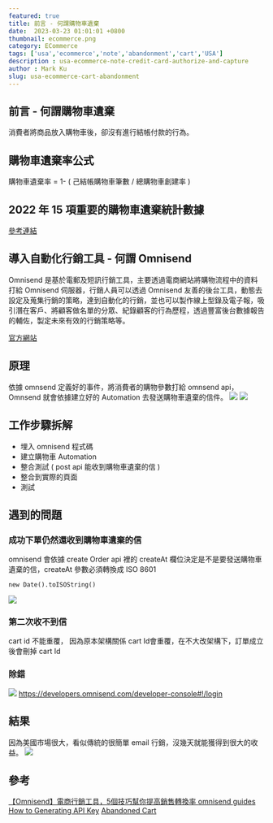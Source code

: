 ```yaml
---
featured: true
title: 前言 - 何謂購物車遺棄
date:  2023-03-23 01:01:01 +0800
thumbnail: ecommerce.png
category: ECommerce
tags: ['usa','ecommerce','note','abandonment','cart','USA']
description : usa-ecommerce-note-credit-card-authorize-and-capture
author : Mark Ku
slug: usa-ecommerce-cart-abandonment
---
```

## 前言 - 何謂購物車遺棄
消費者將商品放入購物車後，卻沒有進行結帳付款的行為。

## 購物車遺棄率公式
購物車遺棄率 = 1- ( 己結帳購物車筆數  / 總購物車創建率 ) 

## 2022 年 15 項重要的購物車遺棄統計數據

[參考連結](https://www.cloudways.com/blog/shopping-cart-abandonment-statistics/)

## 導入自動化行銷工具 - 何謂 Omnisend
Omnisend 是基於電郵及短訊行銷工具，主要透過電商網站將購物流程中的資料打給 Omnisend 伺服器，行銷人員可以透過 Omnisend 友善的後台工具，動態去設定及蒐集行銷的策略，達到自動化的行銷，並也可以製作線上型錄及電子報，吸引潛在客戶、將顧客做名單的分眾、紀錄顧客的行為歷程，透過豐富後台數據報告的輔佐，製定未來有效的行銷策略等。

[官方網站](https://www.omnisend.com/)

## 原理
依據 omnsend 定義好的事件，將消費者的購物參數打給 omnsend api，Omnsend 就會依據建立好的 Automation 去發送購物車遺棄的信件。
![](https://i.imgur.com/NNTe9K0.png)
![](https://i.imgur.com/55A9e3Y.png)

## 工作步驟拆解
* 埋入 omnisend 程式碼
* 建立購物車 Automation
* 整合測試 ( post api 能收到購物車遺棄的信 )
* 整合到實際的頁面
* 測試

## 遇到的問題
### 成功下單仍然還收到購物車遺棄的信
omnisend 會依據 create Order api 裡的 createAt 欄位決定是不是要發送購物車遺棄的信，createAt 參數必須轉換成 ISO 8601 
```
new Date().toISOString()​
```
![](https://i.imgur.com/LgP8aIl.png)

### 第二次收不到信
cart id 不能重覆， 因為原本架構關係 cart Id會重覆，在不大改架構下，訂單成立後會刪掉 cart Id

### 除錯
![](https://i.imgur.com/hd8SSdw.png)
https://developers.omnisend.com/developer-console#!/login
## 結果
因為美國市場很大，看似傳統的很簡單 email 行銷，沒幾天就能獲得到很大的收益。
![](https://i.imgur.com/19jWhNo.png)

## 參考
[【Omnisend】電商行銷工具，5個技巧幫你提高銷售轉換率
](https://oldshen.com/omnisend/#:~:text=%E9%A6%96%E5%85%88%E4%BE%86%E5%88%B0Omnisend%20%E7%9A%84,%E4%BF%A1%E7%AE%B1%E6%94%B6%E5%8F%96%E9%A9%97%E8%AD%89%E4%BF%A1%E5%9B%89%E3%80%82)
[omnisend guides](https://developers.omnisend.com/guides)
[How to Generating API Key](https://oldshen.com/omnisend/)
[Abandoned Cart](https://support.omnisend.com/en/articles/1061852-abandoned-cart)


